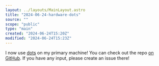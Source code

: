 ```yaml
---
layout: ../layouts/MainLayout.astro
title: "2024-06-24-hardware-dots"
source: ""
scope: "public"
type: "main"
created: "2024-06-24T15:20Z"
modified: "2024-06-24T15:23Z"
---
```


I now use [dots](/dots) on my primary machine! You can check out the repo [on GitHub](https://github.com/janKeli/dots). If you have any input, please create an issue there!